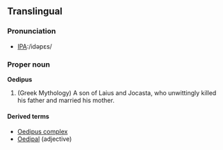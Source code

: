 ==Translingual==
{{wikipedia}}
===Pronunciation===
*[[w:International Phonetic Alphabet|IPA]]:/idəpɛs/

===Proper noun===
'''Oedipus'''
# (Greek Mythology) A son of Laius and Jocasta, who unwittingly killed his father and married his mother.

====Derived terms====
*[[Oedipus complex]]
*[[Oedipal]] (adjective)